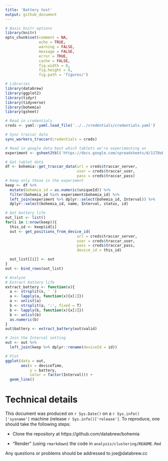 ```yaml
---
title: 'Battery test'
output: github_document
---
```


```r
# Basic knitr options
library(knitr)
opts_chunk$set(comment = NA, 
               echo = TRUE, 
               warning = FALSE, 
               message = FALSE, 
               error = TRUE, 
               cache = FALSE,
               fig.width = 8,
               fig.height = 8,
               fig.path = 'figures/')
```


```r
# Libraries
library(databrew)
library(ggplot2)
library(tidyr)
library(tidyverse)
library(bohemia)
library(gsheet)
```

```r
# Read in credentials
creds <- yaml::yaml.load_file('../../credentials/credentials.yaml')

# Sync traccar data
sync_workers_traccar(credentials = creds)

# Read in google data bout which tablets we're experimenting on
experiment <- gsheet2tbl('https://docs.google.com/spreadsheets/d/11T8oB0NBQWiWIymx8F1dBDOlri_YPZE0CO6FnJvg5uA/edit?usp=sharing')
```

```r
# Get tablet data
df <- bohemia::get_traccar_data(url = creds$traccar_server,
                                user = creds$traccar_user,
                                pass = creds$traccar_pass)
# Keep only those in the experiment
keep <- df %>%
  mutate(bohemia_id = as.numeric(uniqueId)) %>%
  filter(bohemia_id %in% experiment$bohemia_id) %>%
  left_join(experiment %>% dplyr::select(bohemia_id, Interval)) %>%
  dplyr::select(bohemia_id, name, Interval, status, id)

# Get battery life
out_list <- list()
for(i in 1:nrow(keep)){
  this_id <- keep$id[i]
  out <- get_positions_from_device_id(
                                url = creds$traccar_server,
                                user = creds$traccar_user,
                                pass = creds$traccar_pass,
                                device_id = this_id)

  out_list[[i]] <- out
}
out <- bind_rows(out_list)
```

```r
# Analyze
# Extract battery life
extract_battery <- function(x){
  a <- strsplit(x, ' ')
  a <- lapply(a, function(x){x[1]})
  a <- unlist(a)
  b <- strsplit(a, ':', fixed = T)
  b <- lapply(b, function(x){x[2]})
  b <- unlist(b)
  as.numeric(b)
}
out$battery <- extract_battery(out$valid)

# Join the Interval setting
out <- out %>%
  left_join(keep %>% dplyr::rename(deviceId = id))

# Plot
ggplot(data = out,
       aes(x = deviceTime,
           y = battery,
           color = factor(Interval))) +
  geom_line()
```

# Technical details

This document was produced on `r Sys.Date()` on a `r Sys.info()['sysname']` machine (release `r Sys.info()['release']`. To reproduce, one should take the following steps:

- Clone the repository at https://github.com/databrew/bohemia

- "Render" (using `rmarkdown`) the code in `analysis/clustering/README.Rmd`

Any questions or problems should be addressed to joe@databrew.cc